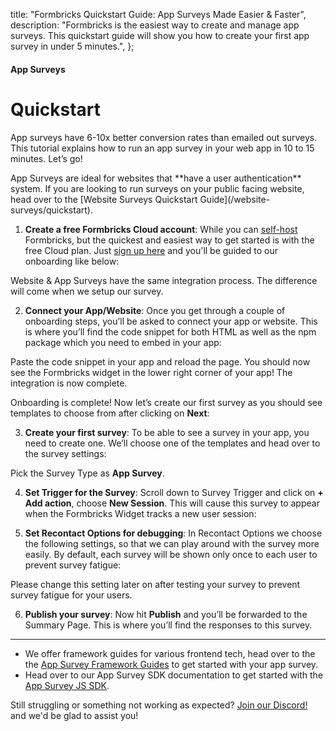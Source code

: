 

  title: "Formbricks Quickstart Guide: App Surveys Made Easier & Faster",
  description:
    "Formbricks is the easiest way to create and manage app surveys. This quickstart guide will show you how to create your first app survey in under 5 minutes.",
};

#### App Surveys

# Quickstart

App surveys have 6-10x better conversion rates than emailed out surveys. This tutorial explains how to run an app survey in your web app in 10 to 15 minutes. Let’s go!

<Note>
  App Surveys are ideal for websites that **have a user authentication** system. If you are looking to run
  surveys on your public facing website, head over to the [Website Surveys Quickstart
  Guide](/website-surveys/quickstart).
</Note>

1. **Create a free Formbricks Cloud account**: While you can [self-host](/self-hosting/deployment) Formbricks, but the quickest and easiest way to get started is with the free Cloud plan. Just [sign up here](https://app.formbricks.com/auth/signup) and you'll be guided to our onboarding like below:

<Note>
  Website & App Surveys have the same integration process. The difference will come when we setup our survey.
</Note>

<MdxImage
  src={I1}
  alt="Choose website survey from survey type"
  quality="100"
  className="max-w-full rounded-lg sm:max-w-3xl "
/>

2. **Connect your App/Website**: Once you get through a couple of onboarding steps, you’ll be asked to connect your app or website. This is where you’ll find the code snippet for both HTML as well as the npm package which you need to embed in your app:

<MdxImage
  src={I2}
  alt="Code snippet for connecting app with Formbricks"
  quality="100"
  className="max-w-full rounded-lg sm:max-w-3xl"
/>

Paste the code snippet in your app and reload the page. You should now see the Formbricks widget in the lower right corner of your app! The integration is now complete.

<MdxImage
  src={I3}
  alt="App connected with Formbricks"
  quality="100"
  className="max-w-full rounded-lg sm:max-w-3xl"
/>

Onboarding is complete! Now let’s create our first survey as you should see templates to choose from after clicking on **Next**:

<MdxImage
  src={I4}
  alt="Choose a survey template"
  quality="100"
  className="max-w-full rounded-lg sm:max-w-3xl"
/>

3. **Create your first survey**: To be able to see a survey in your app, you need to create one. We’ll choose one of the templates and head over to the survey settings:

Pick the Survey Type as **App Survey**.

<MdxImage
  src={I5}
  alt="Survey settings for app survey"
  quality="100"
  className="max-w-full rounded-lg sm:max-w-3xl"
/>

4. **Set Trigger for the Survey**: Scroll down to Survey Trigger and click on **+ Add action**, choose **New Session**. This will cause this survey to appear when the Formbricks Widget tracks a new user session:

<MdxImage
  src={I6}
  alt="Survey trigger settings for app survey"
  quality="100"
  className="max-w-full rounded-lg sm:max-w-3xl"
/>

5. **Set Recontact Options for debugging**: In Recontact Options we choose the following settings, so that we can play around with the survey more easily. By default, each survey will be shown only once to each user to prevent survey fatigue:

<Note>
  Please change this setting later on after testing your survey to prevent survey fatigue for your users.
</Note>

<MdxImage
  src={I7}
  alt="Recontact options for app survey"
  quality="100"
  className="max-w-full rounded-lg sm:max-w-3xl"
/>

6. **Publish your survey**: Now hit **Publish** and you’ll be forwarded to the Summary Page. This is where you’ll find the responses to this survey.

<MdxImage
  src={I8}
  alt="Survey published successfully"
  quality="100"
  className="max-w-full rounded-lg sm:max-w-3xl"
/>

---

- We offer framework guides for various frontend tech, head over to the the [App Survey Framework Guides](/app-survey/framework-guides) to get started with your app survey.
- Head over to our App Survey SDK documentation to get started with the [App Survey JS SDK](/developer-docs/app-survey-sdk).

Still struggling or something not working as expected? [Join our Discord!](https://formbricks.com/discord) and we'd be glad to assist you!
